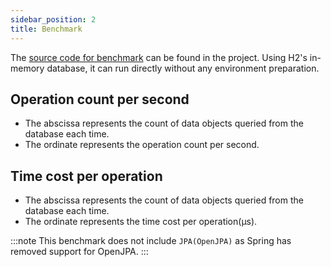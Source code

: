 ```yaml
---
sidebar_position: 2
title: Benchmark
---
```



The [source code for benchmark](https://github.com/babyfish-ct/jimmer/tree/main/benchmark) can be found in the project. Using H2's in-memory database, it can run directly without any environment preparation.

## Operation count per second

- The abscissa represents the count of data objects queried from the database each time.
- The ordinate represents the operation count per second.

<Benchmark type="OPS"/>

## Time cost per operation

- The abscissa represents the count of data objects queried from the database each time.
- The ordinate represents the time cost per operation(μs).

<Benchmark type="TIME"/>

:::note
This benchmark does not include `JPA(OpenJPA)` as Spring has removed support for OpenJPA.
:::
